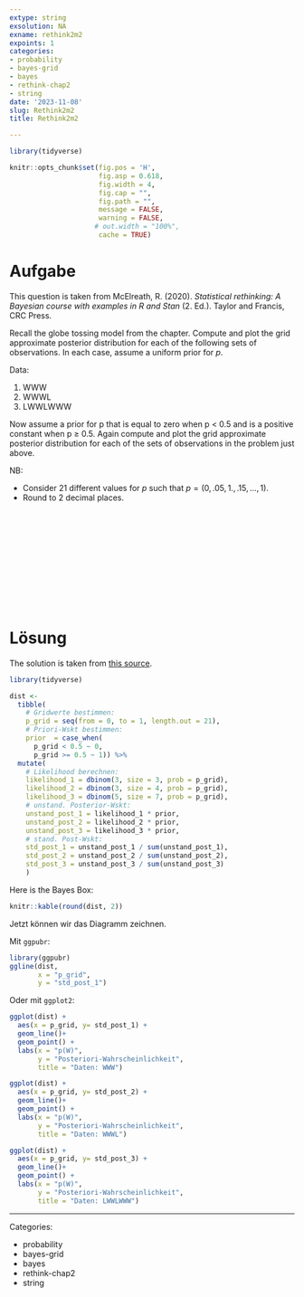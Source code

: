 ```yaml
---
extype: string
exsolution: NA
exname: rethink2m2
expoints: 1
categories:
- probability
- bayes-grid
- bayes
- rethink-chap2
- string
date: '2023-11-08'
slug: Rethink2m2
title: Rethink2m2

---
```




```r
library(tidyverse)
```


```r
knitr::opts_chunk$set(fig.pos = 'H',
                      fig.asp = 0.618,
                      fig.width = 4,
                      fig.cap = "", 
                      fig.path = "",
                      message = FALSE,
                      warning = FALSE,
                     # out.width = "100%",
                      cache = TRUE)
```








# Aufgabe

This question is taken from McElreath, R. (2020). *Statistical rethinking: A Bayesian course with examples in R and Stan* (2. Ed.). Taylor and Francis, CRC Press.


Recall the globe tossing model from the chapter. Compute and plot the grid approximate posterior distribution for each of the following sets of observations. In each case, assume a uniform prior for *p*.

Data: 

1. WWW
2. WWWL
3. LWWLWWW


Now assume a prior for p that is equal to zero when p < 0.5 and is a positive constant when p ≥ 0.5. Again compute and plot the grid approximate posterior distribution for each of the sets of observations in the problem just above.


NB:

- Consider 21 different values for *p* such that $p = (0, .05, 1., .15, \ldots, 1)$.
- Round to 2 decimal places.




</br>
</br>
</br>
</br>
</br>
</br>
</br>
</br>
</br>
</br>

# Lösung

The solution is taken from [this source](https://sr2-solutions.wjakethompson.com/bayesian-inference.html).


```r
library(tidyverse)

dist <- 
  tibble(
    # Gridwerte bestimmen:
    p_grid = seq(from = 0, to = 1, length.out = 21),
    # Priori-Wskt bestimmen:
    prior  = case_when(
      p_grid < 0.5 ~ 0,
      p_grid >= 0.5 ~ 1)) %>%
  mutate(
    # Likelihood berechnen:
    likelihood_1 = dbinom(3, size = 3, prob = p_grid),
    likelihood_2 = dbinom(3, size = 4, prob = p_grid),
    likelihood_3 = dbinom(5, size = 7, prob = p_grid),
    # unstand. Posterior-Wskt:
    unstand_post_1 = likelihood_1 * prior,
    unstand_post_2 = likelihood_2 * prior,
    unstand_post_3 = likelihood_3 * prior,
    # stand. Post-Wskt:
    std_post_1 = unstand_post_1 / sum(unstand_post_1),
    std_post_2 = unstand_post_2 / sum(unstand_post_2),
    std_post_3 = unstand_post_3 / sum(unstand_post_3)
    ) 
```

Here is the Bayes Box:

```r
knitr::kable(round(dist, 2))
```


Jetzt können wir das Diagramm zeichnen.

Mit `ggpubr`:


```r
library(ggpubr)
ggline(dist, 
       x = "p_grid", 
       y = "std_post_1")
```


Oder mit `ggplot2`:


```r
ggplot(dist) +
  aes(x = p_grid, y= std_post_1) +
  geom_line()+
  geom_point() +
  labs(x = "p(W)",
       y = "Posteriori-Wahrscheinlichkeit",
       title = "Daten: WWW")


```


```r
ggplot(dist) +
  aes(x = p_grid, y= std_post_2) +
  geom_line()+
  geom_point() +
  labs(x = "p(W)",
       y = "Posteriori-Wahrscheinlichkeit",
       title = "Daten: WWWL")


```



```r
ggplot(dist) +
  aes(x = p_grid, y= std_post_3) +
  geom_line()+
  geom_point() +
  labs(x = "p(W)",
       y = "Posteriori-Wahrscheinlichkeit",
       title = "Daten: LWWLWWW")
```






---

Categories: 

- probability
- bayes-grid
- bayes
- rethink-chap2
- string

